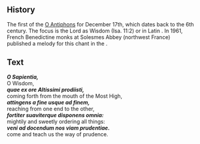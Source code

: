 <Initial text="O Sapientia" />

## History

The first of the [O Antiphons](/glossary/liturgical-terms#o-antiphons) for December 17th, which dates back to the 6th century. The focus is the Lord as Wisdom (Isa. 11:2) or in Latin *<Definition lang="latin" anchor="sapientia" text="Sapientia" />*. In 1961, French Benedictine monks at Solesmes Abbey (northwest France) published a melody for this chant in the *<Definition lang="latin" anchor="liber-usualis" text="Liber Usualis" />*.

## Text

***O Sapientia,***<br/>
O Wisdom,<br/>
***quae ex ore Altissimi prodiisti,***<br/>
coming forth from the mouth of the Most High,<br/>
***attingens a fine usque ad finem,***<br/>
reaching from one end to the other,<br/>
***fortiter suaviterque disponens omnia:***<br/>
mightily and sweetly ordering all things:<br/>
***veni ad docendum nos viam prudentiae.***<br/>
come and teach us the way of prudence.
